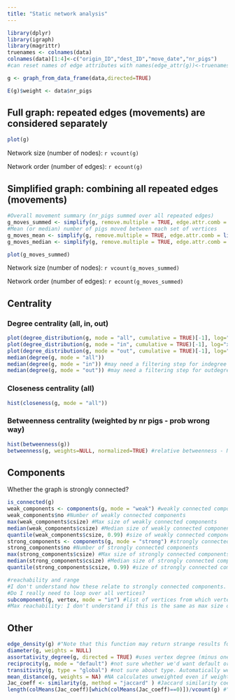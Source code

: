 ```yaml
---
title: "Static network analysis"
---
```


```r
library(dplyr)
library(igraph)
library(magrittr)
truenames <- colnames(data)
colnames(data)[1:4]<-c("origin_ID","dest_ID","move_date","nr_pigs")
#can reset names of edge attributes with names(edge_attr(g))<-truenames[-c(1,2)]
```

```r

g <- graph_from_data_frame(data,directed=TRUE)

E(g)$weight <- data$nr_pigs

```

## Full graph: repeated edges (movements) are considered separately

```r
plot(g)
```

Network size (number of nodes): `r vcount(g)`

Network order (number of edges): `r ecount(g)`

## Simplified graph: combining all repeated edges (movements)

```r
#Overall movement summary (nr_pigs summed over all repeated edges)
g_moves_summed <- simplify(g, remove.multiple = TRUE, edge.attr.comb = list(nr_pigs = "sum", weight = "sum", "ignore"))
#Mean (or median) number of pigs moved between each set of vertices
g_moves_mean <- simplify(g, remove.multiple = TRUE, edge.attr.comb = list(nr_pigs = "mean", weight = "mean", "ignore"))
g_moves_median <- simplify(g, remove.multiple = TRUE, edge.attr.comb = list(nr_pigs = "median", weight = "median", "ignore"))
```

```r
plot(g_moves_summed)
```

Network size (number of nodes): `r vcount(g_moves_summed)`

Network order (number of edges): `r ecount(g_moves_summed)`

## Centrality

### Degree centrality (all, in, out)
```r
plot(degree_distribution(g, mode = "all", cumulative = TRUE)[-1], log="xy", ylab = "CCDF", xlab = "Degree") #[-1] to exclude degree = 0, and make "index" (original x axis, starting with 1 = degree 0) equal to degree
plot(degree_distribution(g, mode = "in", cumulative = TRUE)[-1], log="xy", ylab = "CCDF", xlab = "Indegree")
plot(degree_distribution(g, mode = "out", cumulative = TRUE)[-1], log="xy", ylab = "CCDF", xlab = "Outdegree")
median(degree(g, mode = "all"))
median(degree(g, mode = "in")) #may need a filtering step for indegree >0
median(degree(g, mode = "out")) #may need a filtering step for outdegree >0
```

### Closeness centrality (all)
```r
hist(closeness(g, mode = "all"))
```

### Betweenness centrality (weighted by nr pigs - prob wrong way)
```r
hist(betweenness(g))
betweenness(g, weights=NULL, normalized=TRUE) #relative betweenness - NOT weighted by nr_pigs

```

## Components
Whether the graph is strongly connected?
```r
is_connected(g) 
weak_components <- components(g, mode = "weak") #weakly connected components
weak_components$no #Number of weakly connected components
max(weak_components$csize) #Max size of weakly connected components
median(weak_components$csize) #Median size of weakly connected components
quantile(weak_components$csize, 0.99) #size of weakly connected components: 99th percentile 
strong_components <- components(g, mode = "strong") #strongly connected components
strong_components$no #Number of strongly connected components
max(strong_components$csize) #Max size of strongly connected components
median(strong_components$csize) #Median size of strongly connected components
quantile(strong_components$csize, 0.99) #size of strongly connected components: 99th percentile 

#reachability and range
#I don't understand how these relate to strongly connected components.
#Do I really need to loop over all vertices?
subcomponent(g, vertex, mode = "in") #list of vertices from which vertex is reachable.
#Max reachability: I don't understand if this is the same as max size of components ?
```

## Other
```r
edge_density(g) #"Note that this function may return strange results for graph with multiple edges, density is ill-defined for graphs with multiple edges."
diameter(g, weights = NULL)
assortativity_degree(g, directed = TRUE) #uses vertex degree (minus one) as vertex values [why?]
reciprocity(g, mode = "default") #not sure whether we'd want default or ratio mode
transitivity(g, type = "global") #not sure about type. Automatically weighted if nr_pigs is set as weight -> need to change this
mean_distance(g, weights = NA) #NA calculates unweighted even if weight attribute is set
Jac_coeff <- similarity(g, method = "jaccard" ) #Jaccard similarity coefficient - result = matrix. 
length(colMeans(Jac_coeff)[which(colMeans(Jac_coeff)==0)])/vcount(g) #"Prop of nodes w/ave JacSimCoeff == 0"

```
